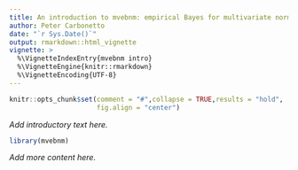 ```yaml
---
title: An introduction to mvebnm: empirical Bayes for multivariate normal means
author: Peter Carbonetto
date: "`r Sys.Date()`"
output: rmarkdown::html_vignette
vignette: >
  %\VignetteIndexEntry{mvebnm intro}
  %\VignetteEngine{knitr::rmarkdown}
  %\VignetteEncoding{UTF-8}
---
```


```r
knitr::opts_chunk$set(comment = "#",collapse = TRUE,results = "hold",
                      fig.align = "center")
```

*Add introductory text here.*

```r
library(mvebnm)
```

*Add more content here.*

